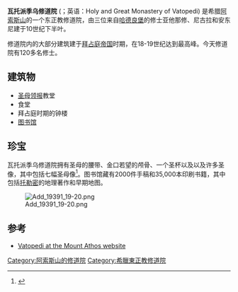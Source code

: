 {{stack|
{{Infobox monastery
| name                 = 瓦托派季乌修道院
| native_name          = Βατοπέδι
| native_name_lang     = el
| image                = Vatopedi monastery.jpg
| order                = [[君士坦丁堡普世牧首|君士坦丁堡普世牧首]]
| established          = 10世纪中叶
| dedication           = [[圣母领报|圣母领报]]
| founder              = 亚他那修、尼古拉和安东尼
| location             = [[希腊|希腊]][[阿索斯山|阿索斯山]] 
| coord                = {{coord|40.316667|24.216667|type:landmark|display=inline,title}} 
| public_access        = 仅男子
| other_info           =
}}
[[File:Vatopedi_monastery_2006.jpg|right]]
[[File:Monk_walking_in_Vatopedi_monastery_court_2006.jpg|right]]
[[File:H_Agia_Triada_Moni_Vatopediou_Agion_Oros.JPG|right]]
}}
'''瓦托派季乌修道院''' ({{lang-el|Βατοπέδι}}；英语：Holy and Great Monastery of Vatopedi) 是希腊[[阿索斯山|阿索斯山]]的一个东正教修道院，由三位来自[[哈德良堡|哈德良堡]]的修士亚他那修、尼古拉和安东尼建于10世纪下半叶。

修道院内的大部分建筑建于[[拜占庭帝国|拜占庭帝国]]时期，在18-19世纪达到最高峰。今天修道院有120多名修士。

==建筑物==
*[[圣母领报|圣母领报]]教堂
*食堂
*拜占庭时期的钟楼
*[[图书馆|图书馆]]

==珍宝==
瓦托派季乌修道院拥有圣母的腰带、金口若望的颅骨、一个圣杯以及以及许多圣像，其中包括七幅圣母像<ref>{{Cite web |url=http://xoomer.alice.it/giovanni.fabriani/icone/testi/theotokos_1.htm |title=Icone della Ss.ma Madre di Dio – Hodigitria |access-date=2017-04-04 |archive-date=2008-12-05 |archive-url=https://web.archive.org/web/20081205101807/http://xoomer.alice.it/giovanni.fabriani/icone/testi/theotokos_1.htm |dead-url=no }}</ref>。图书馆藏有2000件手稿和35,000本印刷书籍，其中包括[[托勒密|托勒密]]的地理著作和早期地图。

[[File:Add_19391_19-20.png|thumb]]

==参考==
{{reflist|2}}
* [https://web.archive.org/web/20140715213651/http://www.mountathos.gr/active.aspx?mode=en%7Bbd411147-5023-4059-9fe0-465e1657a77a%7DView Vatopedi at the Mount Athos website]
{{阿索斯山诸修道院}}
[[Category:阿索斯山的修道院|Category:阿索斯山的修道院]]
[[Category:希臘東正教修道院|Category:希臘東正教修道院]]
